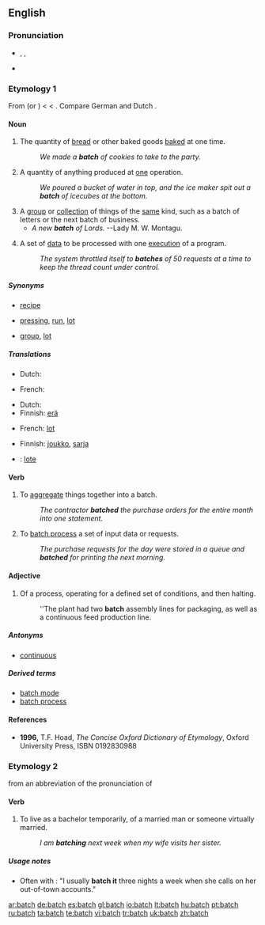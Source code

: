 ==English==

===Pronunciation===
* {{enPR|băch}}, {{IPA|/bætʃ/}}, {{SAMPA|/<tt>b{tS</tt>/}}
* {{rhymes|ætʃ}}

===Etymology 1===
From {{ME.}} {{term|bache||lang=enm}} (or {{term|bacche||lang=enm}}) < {{OE.}} {{term|bæcce||something baked|lang=ang}} < {{term|bacan||to bake|lang=ang}}. Compare German {{term|Gebäck||lang=de}} and Dutch {{term|baksel||lang=nl}}.

====Noun====
{{en-noun|es}}

# The quantity of [[bread]] or other baked goods [[bake]]d at one time.
#: ''We made a '''batch''' of cookies to take to the party.''
# A quantity of anything produced at [[one]] operation.
#: ''We poured a bucket of water in top, and the ice maker spit out a '''batch''' of icecubes at the bottom.''
# A [[group]] or [[collection]] of things of the [[same]] kind, such as a batch of letters or the next batch of business.
#* ''A new '''batch''' of Lords.'' --Lady M. W. Montagu.
# {{computing}} A set of [[data]] to be processed with one [[execute|execution]] of a program.
#: ''The system throttled itself to '''batches''' of 50 requests at a time to keep the thread count under control.''

=====Synonyms=====
* {{sense|quantity of baked goods}} [[recipe]]
* {{sense|anything produced in one operation}} [[pressing]], [[run]], [[lot]]
* {{sense|group of things of the same kind}} [[group]], [[lot]]

=====Translations=====
{{trans-top|quantity of baked goods made at one time}}
* Dutch: {{t|nl|lot|n}}
{{trans-mid}}
* French: {{t|fr|fournée|f}}
{{trans-bottom}}

{{trans-top|quantity of anything produced in one operation}}
* Dutch: {{t|nl|lot|n}}
* Finnish: [[erä]]
{{trans-mid}}
* French: [[lot]] {{m}}
{{trans-bottom}}

{{trans-top|group or collection of things of the same kind}}
* Finnish: [[joukko]], [[sarja]]
{{trans-mid}}
{{trans-bottom}}

{{checktrans}}
* {{ttbc|Spanish}}: [[lote]] {{m}}

====Verb====
{{en-verb|batches|batching|batched}}

# To [[aggregate]] things together into a batch.
#: ''The contractor '''batched''' the purchase orders for the entire month into one statement.''
# {{computing}} To [[batch process]] a set of input data or requests.
#: ''The purchase requests for the day were stored in a queue and '''batched''' for printing the next morning.''

====Adjective====
{{en-adj|-}}

# Of a process, operating for a defined set of conditions, and then halting.
#: ''The plant had two '''batch''' assembly lines for packaging, as well as a continuous feed production line.

=====Antonyms=====
* [[continuous]]

=====Derived terms=====
* [[batch mode]]
* [[batch process]]

====References====
{{R:Webster 1913}}
*'''1996,''' T.F. Hoad, ''The Concise Oxford Dictionary of Etymology'', Oxford University Press, ISBN 0192830988

===Etymology 2===
from an abbreviation of the pronunciation of {{term|bachelor|lang=en||unmarried adult male}}

====Verb====
{{en-verb|batch|es}}

# {{informal}} To live as a bachelor temporarily, of a married man or someone virtually married.
#: ''I am '''batching''' next week when my wife visits her sister.''

=====Usage notes=====
* Often with {{term|it}}: "I usually '''batch it''' three nights a week when she calls on her out-of-town accounts."

[[ar:batch]]
[[de:batch]]
[[es:batch]]
[[gl:batch]]
[[io:batch]]
[[lt:batch]]
[[hu:batch]]
[[pt:batch]]
[[ru:batch]]
[[ta:batch]]
[[te:batch]]
[[vi:batch]]
[[tr:batch]]
[[uk:batch]]
[[zh:batch]]